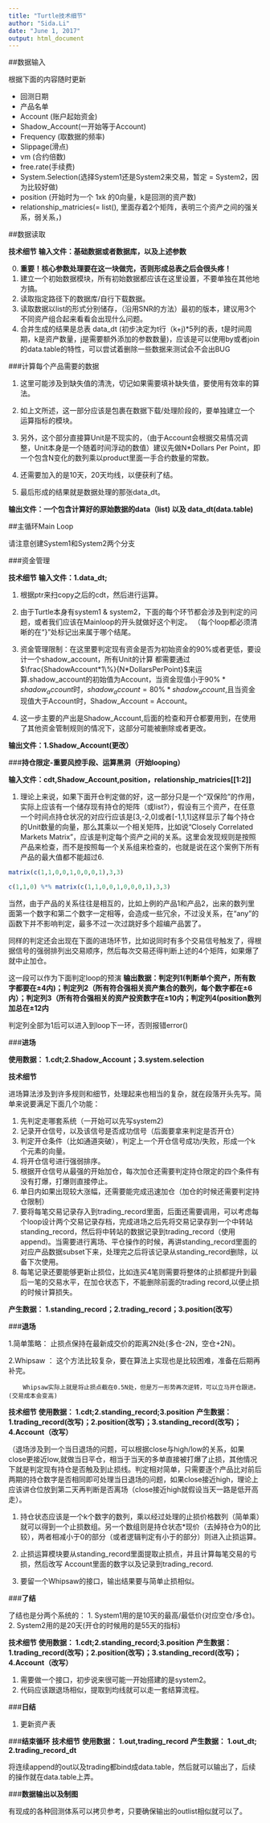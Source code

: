 ```yaml
---
title: "Turtle技术细节"
author: "Sida.Li"
date: "June 1, 2017"
output: html_document
---
```

##数据输入

根据下面的内容随时更新

* 回测日期
* 产品名单
* Account (账户起始资金)
* Shadow_Account(一开始等于Account)
* Frequency (取数据的频率)
* Slippage(滑点)
* vm      (合约倍数)
* free.rate(手续费)
* System.Selection(选择System1还是System2来交易，暂定 = System2，因为比较好做)
* position (开始时为一个 1xk 的0向量，k是回测的资产数)
* relationship_matricies(= list(), 里面存着2个矩阵，表明三个资产之间的强关系，弱关系，)


##数据读取

**技术细节**
**输入文件：基础数据或者数据库，以及上述参数**

0. **重要！核心参数处理要在这一块做完，否则形成总表之后会很头疼！**
1. 建立一个初始数据模块，所有初始数据都应该在这里设置，不要单独在其他地方搞。
2. 读取指定路径下的数据库/自行下载数据。
3. 读取数据以list的形式分别储存，（沿用SNR的方法）最初的版本，建议用3个不同资产组合起来看看会出现什么问题。 
4. 合并生成的结果是总表 data_dt (初步决定为t行（k+j)*5列的表，t是时间周期，k是资产数量，j是需要额外添加的参数数量)，应该是可以使用by或者join的data.table的特性，可以尝试着删除一些数据来测试会不会出BUG


###计算每个产品需要的数据

1. 这里可能涉及到缺失值的清洗，切记如果需要填补缺失值，要使用有效率的算法。
2. 如上文所述，这一部分应该是包裹在数据下载/处理阶段的，要单独建立一个运算指标的模块。
3. 另外，这个部分直接算Unit是不现实的，（由于Account会根据交易情况调整，Unit本身是一个随着时间浮动的数值）建议先做N*Dollars Per Point，即一个包含N变化的数列乘以product里面一手合约数量的常数。

4. 还需要加入的是10天，20天均线，以便获利了结。

5. 最后形成的结果就是数据处理的那张data_dt。

**输出文件：一个包含计算好的原始数据的data（list) 以及 data_dt(data.table)**

##主循环Main Loop

请注意创建System1和System2两个分支

###资金管理

**技术细节**
**输入文件：1.data_dt;**

1. 根据ptr来扫copy之后的cdt，然后进行运算。
2. 由于Turtle本身有system1 & system2，下面的每个环节都会涉及到判定的问题，或者我们应该在Mainloop的开头就做好这个判定。
（每个loop都必须清晰的在“}”处标记出来属于哪个结尾。
3. 资金管理限制：在这里要判定现有资金是否为初始资金的90%或者更低，要设计一个shadow_account，所有Unit的计算
都需要通过$\frac{ShadowAccount*1\%}{N*DollarsPerPoint}$来运算.shadow_account的初始值为Account，当资金现值小于$90\%*shadow_account$时，$shadow_account = 80\%*shadow_account$,且当资金现值大于Account时，Shadow_Account = Account。

4. 这一步主要的产出是Shadow_Account,后面的检查和开仓都要用到，在使用了其他资金管制规则的情况下，这部分可能被删除或者更改。

**输出文件：1.Shadow_Account(更改）**

###**持仓限定-重要风控手段、运算黑洞（开始looping）**

**输入文件：cdt,Shadow_Account,position，relationship_matricies[[1:2]]**

1. 理论上来说，如果下面开仓判定做的好，这一部分只是一个“双保险”的作用，实际上应该有一个储存现有持仓的矩阵（或list?），假设有三个资产，在任意一个时间点持仓状况的对应行应该是[3,-2,0]或者[-1,1,1]这样显示了每个持仓的Unit数量的向量，那么其乘以一个相关矩阵，比如说“Closely Correlated Markets Matrix"，应该是判定每个资产之间的关系。这里会发现规则是按照产品来检查，而不是按照每一个关系组来检查的，也就是说在这个案例下所有产品的最大值都不能超过6.

```r
matrix(c(1,1,0,0,1,0,0,0,1),3,3)

c(1,1,0) %*% matrix(c(1,1,0,0,1,0,0,0,1),3,3)
```

当然，由于产品的关系往往是相互的，比如上例的产品1和产品2，出来的数列里面第一个数字和第二个数字一定相等，会造成一些冗余，不过没关系，在“any”的函数下并不影响判定，最多不过一次过跳好多个超编产品罢了。

同样的判定还会出现在下面的进场环节，比如说同时有多个交易信号触发了，得根据信号的强弱排列出交易顺序，然后每次交易还得判断上述的4个矩阵，如果爆了就中止加仓。

这一段可以作为下面判定loop的预演
**输出数据：判定列1(判断单个资产，所有数字都要在$\pm4$内)；判定列2（所有符合强相关资产集合的数列，每个数字都在$\pm6$内）；判定列3（所有符合强相关的资产投资数字在$\pm10$内；判定列4(position数列加总在$\pm12$内**

判定列全部为1后可以进入到loop下一环，否则报错error()

###**进场**

**使用数据： 1.cdt;2.Shadow_Account；3.system.selection**


**技术细节**

进场算法涉及到许多规则和细节，处理起来也相当的复杂，就在段落开头先写。简单来说要满足下面几个功能：

1. 先判定走哪套系统（一开始可以先写system2)
2. 记录开仓信号，以及该信号是否成功信号（后面要拿来判定是否开仓）
3. 判定开仓条件（比如通道突破），判定上一个开仓信号成功/失败，形成一个k个元素的向量。
4. 将开仓信号进行强弱排序。
5. 根据开仓信号从最强的开始加仓，每次加仓还需要判定持仓限定的四个条件有没有打爆，打爆则直接停止。
6. 单日内如果出现较大涨幅，还需要能完成迅速加仓（加仓的时候还需要判定持仓限制）
7. 要将每笔交易记录存入到trading_record里面，后面还需要调用，可以考虑每个loop设计两个交易记录存档，完成进场之后先将交易记录存到一个中转站standing_record，然后将中转站的数据记录到trading_record（使用append)。当需要进行离场、平仓操作的时候，再讲standing_record里面的对应产品数据subset下来，处理完之后将该记录从standing_record删除，以备下次使用。
8. 每笔记录还要能够更新止损位，比如连买4笔则需要将整体的止损都提升到最后一笔的交易水平，在加仓状态下，不能删除前面的trading record,以便止损的时候计算损失。

**产生数据： 1.standing_record；2.trading_record；3.position(改写）**

###**退场**




1.简单策略： 止损点保持在最新成交价的距离2N处(多仓-2N，空仓+2N)。

2.Whipsaw ： 这个方法比较复杂，要在算法上实现也是比较困难，准备在后期再补完。

        Whipsaw实际上就是将止损点截在0.5N处，但是万一形势再次逆转，可以立马开仓跟进。(交易成本会变高)

**技术细节**
**使用数据： 1.cdt;2.standing_record;3.position**
**产生数据： 1.trading_record(改写)；2.position(改写)；3.standing_record(改写)；4.Account（改写）**

（退场涉及到一个当日退场的问题，可以根据close与high/low的关系，如果close更接近low,就做当日平仓，相当于当天的多单直接被打爆了止损，其他情况下就是判定现有持仓是否触及到止损线。判定相对简单，只需要逐个产品比对前后两期的持仓数字是否相同即可处理当日退场的问题，如果close接近high，理论上应该讲仓位放到第二天再判断是否离场（close接近high就假设当天一路是低开高走）。

1. 持仓状态应该是一个k个数字的数列，乘以经过处理的止损价格数列（简单乘）就可以得到一个止损数组。另一个数组则是持仓状态*现价（去掉持仓为0的比较），两者相减小于0的部分（或者逻辑判定有小于的部分）则进入止损运算。

2. 止损运算模块要从standing_record里面提取止损点，并且计算每笔交易的亏损，然后改写
Account里面的数字以及记录到trading_record.

3. 要留一个Whipsaw的接口，输出结果要与简单止损相似。

###**了结**

了结也是分两个系统的：
1. System1用的是10天的最高/最低价(对应空仓/多仓)。
2. System2用的是20天(开仓的时候用的是55天的指标)

**技术细节**
**使用数据： 1.cdt;2.standing_record;3.position**
**产生数据： 1.trading_record(改写)；2.position(改写)；3.standing_record(改写)；4.Account（改写）**

1. 需要做一个接口，初步说来很可能一开始搭建的是system2。
2. 代码应该跟退场相似，提取到均线就可以走一套结算流程。


###**日结**

1. 更新资产表

###**结束循环**
**技术细节**
**使用数据： 1.out,trading_record**
**产生数据： 1.out_dt; 2.trading_record_dt**

将连续append的out以及trading都bind成data.table，然后就可以输出了，后续的操作就在data.table上弄。




###**数据输出以及制图**

有现成的各种回测体系可以拷贝参考，只要确保输出的outlist相似就可以了。











